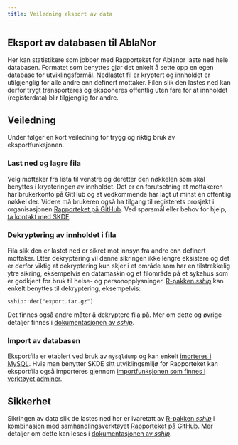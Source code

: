 ```yaml
---
title: Veiledning eksport av data
---
```


## Eksport av databasen til AblaNor
Her kan statistikere som jobber med Rapporteket for Ablanor laste ned hele databasen. Formatet som benyttes gjør det enkelt å sette opp en egen database for utviklingsformål. Nedlastet fil er kryptert og innholdet er utilgjenglig for alle andre enn definert mottaker. Filen slik den lastes ned kan derfor trygt transporteres og eksponeres offentlig uten fare for at innholdet (registerdata) blir tilgjenglig for andre.

## Veiledning
Under følger en kort veiledning for trygg og riktig bruk av eksportfunksjonen.

### Last ned og lagre fila
Velg mottaker fra lista til venstre og deretter den nøkkelen som skal benyttes i krypteringen av innholdet. Det er en forutsetning at mottakeren har brukerkonto på GitHub og at vedkommende har lagt ut minst én offentlig nøkkel der. Videre må brukeren også ha tilgang til registerets prosjekt i organisasjonen [Rapporteket på GitHub](https://github.com/Rapporteket). Ved spørsmål eller behov for hjelp, [ta kontakt med SKDE](mailto:rapporteket@helse-nord.no).

### Dekryptering av innholdet i fila
Fila slik den er lastet ned er sikret mot innsyn fra andre enn definert mottaker. Etter dekryptering vil denne sikringen ikke lengre eksistere og det er derfor viktig at dekryptering kun skjer i et område som har en tilstrekkelig ytre sikring, eksempelvis en datamaskin og et filområde på et sykehus som er godkjent for bruk til helse- og personopplysninger.
[R-pakken _sship_](https://github.com/Rapporteket/sship/) kan enkelt benyttes til dekryptering, eksempelvis:

`sship::dec("export.tar.gz")`

Det finnes også andre måter å dekryptere fila på. Mer om dette og øvrige detaljer finnes i [dokumentasjonen av _sship_](https://rapporteket.github.io/sship/articles/extract.html).

### Import av databasen
Eksportfila er etablert ved bruk av `mysqldump` og kan enkelt [imorteres i MySQL](https://dev.mysql.com/doc/refman/8.0/en/mysqldump.html#mysqldump-option-examples). Hvis man benytter SKDE sitt utviklingsmiljø for Rapporteket kan eksportfila også importeres gjennom [importfunksjonen som finnes i verktøyet adminer](http://localhost:8888/?server=db&username=root&db=ablanor&import=).

## Sikkerhet
Sikringen av data slik de lastes ned her er ivaretatt av [R-pakken _sship_](https://github.com/Rapporteket/sship/) i kombinasjon med samhandlingsverktøyet [Rapporteket på GitHub](https://github.com/Rapporteket). Mer detaljer om dette kan leses i [dokumentasjonen av _sship_](https://rapporteket.github.io/sship/articles/overview.html).
